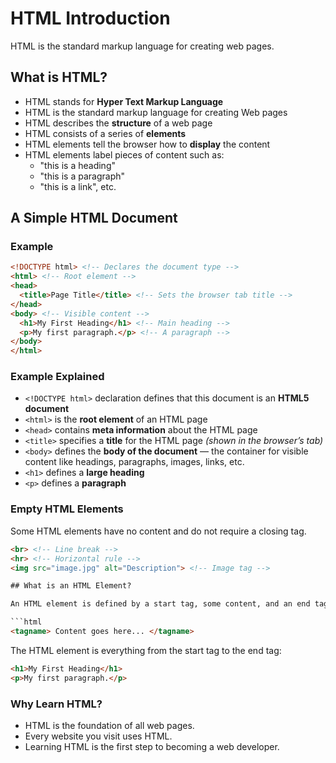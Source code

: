 # HTML Introduction

HTML is the standard markup language for creating web pages.

## What is HTML?

- HTML stands for **Hyper Text Markup Language**
- HTML is the standard markup language for creating Web pages
- HTML describes the **structure** of a web page
- HTML consists of a series of **elements**
- HTML elements tell the browser how to **display** the content
- HTML elements label pieces of content such as:
  - "this is a heading"
  - "this is a paragraph"
  - "this is a link", etc.

## A Simple HTML Document

### Example

```html
<!DOCTYPE html> <!-- Declares the document type -->
<html> <!-- Root element -->
<head> 
  <title>Page Title</title> <!-- Sets the browser tab title -->
</head>
<body> <!-- Visible content -->
  <h1>My First Heading</h1> <!-- Main heading -->
  <p>My first paragraph.</p> <!-- A paragraph -->
</body>
</html>

```
### Example Explained

- `<!DOCTYPE html>` declaration defines that this document is an **HTML5 document**
- `<html>` is the **root element** of an HTML page
- `<head>` contains **meta information** about the HTML page
- `<title>` specifies a **title** for the HTML page *(shown in the browser’s tab)*
- `<body>` defines the **body of the document** — the container for visible content like headings, paragraphs, images, links, etc.
- `<h1>` defines a **large heading**
- `<p>` defines a **paragraph**

### Empty HTML Elements

Some HTML elements have no content and do not require a closing tag.

```html
<br> <!-- Line break -->
<hr> <!-- Horizontal rule -->
<img src="image.jpg" alt="Description"> <!-- Image tag -->

## What is an HTML Element?

An HTML element is defined by a start tag, some content, and an end tag:

```html
<tagname> Content goes here... </tagname>
```
The HTML element is everything from the start tag to the end tag:

```html
<h1>My First Heading</h1>
<p>My first paragraph.</p>
```






### Why Learn HTML?

- HTML is the foundation of all web pages.
- Every website you visit uses HTML.
- Learning HTML is the first step to becoming a web developer.
